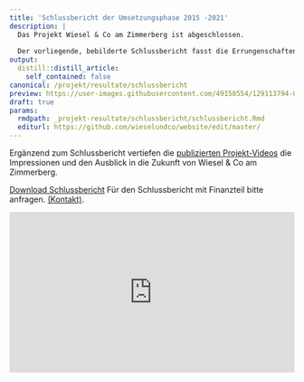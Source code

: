 ```yaml
---
title: 'Schlussbericht der Umsetzungsphase 2015 -2021'
description: |
  Das Projekt Wiesel & Co am Zimmerberg ist abgeschlossen. 
  
  Der vorliegende, bebilderte Schlussbericht fasst die Errungenschaften zusammen, bilanziert die gesetzten Projektziele und wagt einen kurzen Ausblick.
output:
  distill::distill_article:
    self_contained: false
canonical: /projekt/resultate/schlussbericht
preview: https://user-images.githubusercontent.com/49158554/129113794-021c7424-07d7-49f8-a36f-6380e39b8a83.jpg
draft: true
params:
  rmdpath: _projekt-resultate/schlussbericht/schlussbericht.Rmd
  editurl: https://github.com/wieselundco/website/edit/master/
---
```


Ergänzend zum Schlussbericht vertiefen die [publizierten Projekt-Videos](/news/2021-08-11-sehenswerte-projekt-videos-mit-interviews-uvm/) die Impressionen und den Ausblick in die Zukunft von Wiesel & Co am Zimmerberg.
  
[Download Schlussbericht](Schlussbericht_WiCoZ_Phase2_red.pdf)
  Für den Schlussbericht mit Finanzteil bitte anfragen. [(Kontakt)](/ueber-uns/24-kontakt/).      
    

<style>.embed-container { position: relative; padding-bottom:56.25%; height:0; overflow: hidden; max-width: 100%; } .embed-container iframe, .embed-container object, .embed-container embed { position: absolute; top: 0; left: 0; width: 100%; height: 100%;}</style><div class='embed-container' data-page-width='453' data-page-height='640' id='ypembedcontainer' ><iframe   src="https://www.yumpu.com/de/embed/view/17kdtD9XzoA4HJp2" frameborder="0" allowfullscreen="true"  allowtransparency="true"></iframe><br><a href="https://www.yumpu.com/de/document/view/65835503/schlussbericht-phase-2-wiesel-co-am-zimmerberg" title="Schlussbericht Phase 2 Wiesel & Co am Zimmerberg" target="_blank">Schlussbericht Phase 2 Wiesel & Co am Zimmerberg</a></div><script src='https://players.yumpu.com/modules/embed/yp_r_iframe.js' ></script>
    



```r



```

